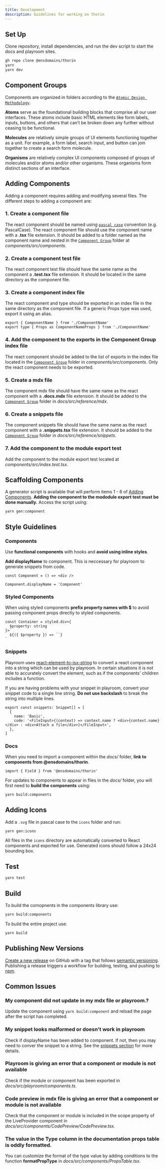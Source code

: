 ```yaml
---
title: Development
description: Guidelines for working on thorin
---
```


## Set Up

Clone repository, install dependencies, and run the dev script to start the docs and playroom sites.

```bash
gh repo clone @ensdomains/thorin
yarn
yarn dev
```

## Component Groups

Components are organized in folders according to the [`Atomic Design Methodology`](https://atomicdesign.bradfrost.com/chapter-2/).

**Atoms** serve as the foundational building blocks that comprise all our user interfaces. These atoms include basic HTML elements like form labels, inputs, buttons, and others that can’t be broken down any further without ceasing to be functional.

**Molecules** are relatively simple groups of UI elements functioning together as a unit. For example, a form label, search input, and button can join together to create a search form molecule.

**Organisms** are relatively complex UI components composed of groups of molecules and/or atoms and/or other organisms. These organisms form distinct sections of an interface.

## Adding Components

Adding a component requires adding and modifying several files. The different steps to adding a component are:

### 1. Create a component file

The react component should be named using [`pascal case`](https://techterms.com/definition/pascalcase) convention (e.g. PascalCase). The react component file should use the component name with a **.tsx** file extension. It should be added to a folder named as the component name and nested in the [`Component Group`](#component-groups) folder at _components/src/components_.

### 2. Create a component test file

The react component test file should have the same name as the component a **.test.tsx** file extension. It should be located in the same directory as the component file.

### 3. Create a component index file

The react component and type should be exported in an index file in the same directory as the component file. If a generic Props type was used, export it using an alias.

```tsx
export { ComponentName } from './ComponentName'
export type { Props as ComponentNameProps } from './ComponentName'
```

### 4. Add the component to the exports in the Component Group index file

The react component should be added to the list of exports in the index file located in the [`Component Group`](#component-groups) folder in _components/src/components_. Only the react component needs to be exported.

### 5. Create a mdx file

The component mdx file should have the same name as the react component with a **.docs.mdx** file extension. It should be added to the [`Component Group`](#component-groups) folder in _docs/src/reference/mdx_.

### 6. Create a snippets file

The component snippets file should have the same name as the react component with a **.snippets.tsx** file extension. It should be added to the [`Component Group`](#component-groups) folder in _docs/src/reference/snippets_.

### 7. Add the component to the module export test

Add the component to the module export test located at _components/src/index.test.tsx_.

## Scaffolding Components

A generator script is available that will perform items 1 - 6 of [Adding Components](#adding-components). **Adding the component to the mododule export test must be done manually.** Access the script using:

```bash
yarn gen:component
```

## Style Guidelines

### Components

Use **functional components** with hooks and **avoid using inline styles**.

**Add displayName** to component. This is neccessary for playroom to generate snippets from code.

```tsx
const Component = () => <div />

Component.displayName = 'Component'
```

### Styled Components

When using styled components **prefix property names with $** to avoid passing component props directly to styled components.

```tsx
const Container = styled.div<{
  $property: string
}>`
  ${({ $property }) => ``}
`
```

### Snippets

Playroom uses [react-element-to-jsx-string](https://www.npmjs.com/package/react-element-to-jsx-string) to convert a react component into a string which can be used by playroom. In certain situations it is not able to accurately convert the element, such as if the components' children includes a function.

If you are having problems with your snippet in playroom, convert your snippet code to a single line string. **Do not use backslash** to break the string into multiple lines.

```tsx
export const snippets: Snippet[] = [
  {
    name: 'Basic',
    code: '<FileInput>{(context) => context.name ? <div>{context.name}</div> : <div>Attach a file</div>}</FileInput>',
  },
]
```

### Docs

When you need to import a component within the _docs/_ folder, **link to components from @ensdomains/thorin**.

```
import { Field } from '@ensdomains/thorin'
```

For updates to components to appear in files in the _docs/_ folder, you will first need to **build the components** using:

```bash
yarn build:components
```

## Adding Icons

Add a `.svg` file in pascal case to the `icons` folder and run:

```bash
yarn gen:icons
```

All files in the `icons` directory are automatically converted to React components and exported for use. Generated icons should follow a 24x24 bounding box.

## Test

```bash
yarn test
```

## Build

To build the comopnents in the components library use:

```bash
yarn build:components
```

To build the entire project use:

```bash
yarn build
```

## Publishing New Versions

[Create a new release](https://github.com/ensdomains/thorin/releases/new) on GitHub with a tag that follows [semantic versioning](https://semver.org/). Publishing a release triggers a workflow for building, testing, and pushing to [npm](https://www.npmjs.com/package/@ensdomains/thorin).

## Common Issues

### My component did not update in my mdx file or playroom.?

Update the component using `yarn build:component` and reload the page after the script has completed.

### My snippet looks malformed or doesn't work in playroom

Check if displayName has been added to component. If not, then you may need to conver the snippet to a string. See the [snippets section](#snippets) for more details.

### Playroom is giving an error that a component or module is not available

Check if the module or component has been exported in _docs/src/playroom/components.ts_.

### Code preview in mdx file is giving an error that a component or module is not available

Check that the component or module is included in the scope property of the LiveProvider component in _docs/src/components/CodePreview/CodePreview.tsx_.

### The value in the Type column in the documentation props table is oddly formatted.

You can customize the format of the type value by adding conditions to the function **formatPropType** in _docs/src/components/PropsTable.tsx_.
